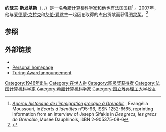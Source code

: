 {{Rough translation|time=2021-08-07T06:27:04+00:00}}
{{Infobox scientist
| name                    = 约瑟夫·斯发基斯
| image                   = Joseph Sifakis img 0966.jpg
| image_size             =
| caption                 =
| birth_date              = 1946年12月26日
| birth_place             = [[希腊|希腊]][[克里特大區|克里特大區]][[伊拉克利翁|伊拉克利翁]]
| death_date              =
| death_place             =
| residence               =
| citizenship             = [[希腊|希腊]]/[[法国|法国]]
| nationality             = [[希腊|希腊]]
| field                   = [[计算机科学家|计算机科学家]]
| work_institution        = [[CNRS|CNRS]]
| alma_mater              = [[国立雅典理工大学|国立雅典理工大学]] <br />[[格勒诺布尔-阿尔卑斯大学|格勒诺布尔-阿尔卑斯大学]]
| doctoral_advisor        =
| doctoral_students       =
| known_for               = {{le|模型檢查|Model checking}}的研发
| author_abbreviation_bot =
| author_abbreviation_zoo =
| prizes                  = [[图灵奖|图灵奖]]（2007年）
| footnotes               =
}}
'''约瑟夫·斯发基斯'''（{{lang-en|'''Joseph Sifakis'''}}，{{lang-el|Ιωσήφ Σηφάκης}}，{{bd|1946年|12月26日|catIdx=Sifakis, Joseph}}）是一名[[希腊|希腊]][[计算机科学家|计算机科学家]]和他也有[[法国|法国]]国籍<ref name="revues-plurielles.org">''[http://revues-plurielles.org/_uploads/pdf/6_95_6.pdf Aperçu historique de l’immigration grecque à Grenoble] {{Wayback|url=http://revues-plurielles.org/_uploads/pdf/6_95_6.pdf |date=20120723071024 }}'', Evangélia Moussouri, in ''Écarts d'identités'' n⁰95-96, ISSN 1252-6665, reprinting information from an interview of Joseph Sifakis in ''Des grecs, les grecs de Grenoble'', Musée Dauphinois, ISBN 2-905375-08-6</ref> 。2007年，他与[[爱德蒙·克拉克|爱德蒙·克拉克]]和[[艾伦·爱默生|艾伦·爱默生]]一起因在{{le|模型檢查|Model checking}}取得的杰出贡献而获得[[图灵奖|图灵奖]]。<ref name="ACM2008_02_04">{{cite web|url=http://www.cs.utexas.edu/oea/services/media_relations/utcs_spotlights/2008/acm_turing_award/|publisher=[[University_of_Texas|University of Texas]]|title=ACM Turing Award Honors Founders of Automatic Verification Technology That Enables Faster, More Reliable Designs|date=2008-02-04|access-date=2013-12-22|archive-date=2008-05-09|archive-url=https://web.archive.org/web/20080509150303/http://www.cs.utexas.edu/oea/services/media_relations/utcs_spotlights/2008/acm_turing_award/|dead-url=yes}}</ref>

==参照==
{{Reflist|2}}

==外部链接==
*{{commons category inline|Joseph Sifakis}}
*[http://www-verimag.imag.fr/~sifakis/ Personal homepage] {{Wayback|url=http://www-verimag.imag.fr/~sifakis/ |date=20210226141720 }}
*[https://web.archive.org/web/20090417205051/http://usacm.acm.org/usacm/weblog/index.php?p=572 Turing Award announcement]

{{图灵奖}}
{{中国科学院外籍院士}}
{{中国科学院全体健在院士}}
{{Authority control}}
{{DEFAULTSORT:Sifakis, Joseph}}
[[Category:1946年出生|Category:1946年出生]]
[[Category:在世人物|Category:在世人物]]
[[Category:图灵奖获得者|Category:图灵奖获得者]]
[[Category:法国计算机科学家|Category:法国计算机科学家]]
[[Category:希腊计算机科学家|Category:希腊计算机科学家]]
[[Category:国立雅典理工大学校友|Category:国立雅典理工大学校友]]